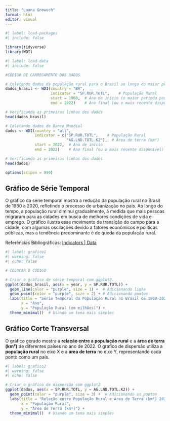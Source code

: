 ---
title: "Luana Gnewuch"
format: html
editor: visual
---

```{r}
#| label: load-packages
#| include: false

library(tidyverse)
library(WDI)
```

```{r}
#| label: load-data
#| include: false

#CÓDIGO DE CARREGAMENTO DOS DADOS

# Coletando dados da população rural para o Brasil ao longo do maior período disponível
dados_brasil <- WDI(country = "BR", 
                    indicator = "SP.RUR.TOTL",    # População Rural
                    start = 1960,  # Ano de início (o maior período possível)
                    end = 2022)    # Ano final (ou o mais recente disponível)

# Verificando as primeiras linhas dos dados
head(dados_brasil)

# Coletando dados do Banco Mundial
dados <- WDI(country = "all", 
             indicator = c("SP.RUR.TOTL",    # População Rural
                           "AG.LND.TOTL.K2"),  # Área de terra (km²)
             start = 2022,  # Ano de início
             end = 2022)    # Ano final (ou o mais recente disponível)

# Verificando as primeiras linhas dos dados
head(dados)

options(scipen = 999)
```

## Gráfico de Série Temporal

O gráfico da série temporal mostra a redução da população rural no Brasil de 1960 a 2020, refletindo o processo de urbanização no país. Ao longo do tempo, a população rural diminui gradualmente, à medida que mais pessoas migraram para as cidades em busca de melhores condições de vida e emprego. O gráfico ilustra esse movimento de transição do campo para a cidade, com algumas oscilações devido a fatores econômicos e políticas públicas, mas a tendência predominante é de queda da população rural.

Referências Bibliográficas: [Indicators \| Data](https://data.worldbank.org/indicator)

```{r}
#| label: grafico1
#| warning: false
#| echo: false

# COLOCAR O CÓDIGO

# Criar o gráfico de série temporal com ggplot2
ggplot(dados_brasil, aes(x = year, y = SP.RUR.TOTL)) + 
  geom_line(color = "purple", size = 1) +  # Adicionando linha
  geom_point(color = "purple", size = 2) + # Adicionando pontos
  labs(title = "Série Temporal da População Rural no Brasil de 1960-2020",
       x = "Ano",
       y = "População Rural (em milhões)") +
  theme_minimal()  # Usando um tema mais simples

```

## Gráfico Corte Transversal

O gráfico gerado mostra a **relação entre a população rural** e a **área de terra (km²)** de diferentes países no ano de 2022. O gráfico de dispersão utiliza a **população rural** no eixo X e a **área de terra** no eixo Y, representando cada ponto como um país.

```{r}
#| label: grafico2
#| warning: false
#| echo: false

# Criar o gráfico de dispersão com ggplot2
ggplot(dados, aes(x = SP.RUR.TOTL, y = AG.LND.TOTL.K2)) + 
  geom_point(color = "purple", size = 3) +  # Adicionando os pontos
  labs(title = "Relação entre População Rural e Área de Terra (km²) 2022",
       x = "População Rural",
       y = "Área de Terra (km²)") +
  theme_minimal()  # Usando um tema mais simples

```
